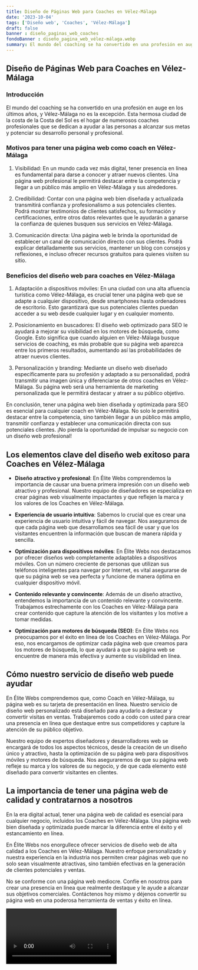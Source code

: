 ```yaml
---
title: Diseño de Páginas Web para Coaches en Vélez-Málaga
date: '2023-10-04'
tags: ['Diseño web', 'Coaches', 'Vélez-Málaga']
draft: false
banner : diseño_paginas_web_coaches
fondoBanner : diseño_pagina_web_vélez-málaga.webp
summary: El mundo del coaching se ha convertido en una profesión en auge en los últimos años, y VélezMálaga no es la excepción. Esta hermosa ciudad de la costa de la Costa del Sol es el hogar de numerosos coaches profesionales que se dedican a ayudar a las personas a alcanzar sus metas y potenciar su desarrollo personal y profesional.
---
```


## Diseño de Páginas Web para Coaches en Vélez-Málaga

### Introducción

El mundo del coaching se ha convertido en una profesión en auge en los últimos años, y Vélez-Málaga no es la excepción. Esta hermosa ciudad de la costa de la Costa del Sol es el hogar de numerosos coaches profesionales que se dedican a ayudar a las personas a alcanzar sus metas y potenciar su desarrollo personal y profesional.

### Motivos para tener una página web como coach en Vélez-Málaga

1. Visibilidad: En un mundo cada vez más digital, tener presencia en línea es fundamental para darse a conocer y atraer nuevos clientes. Una página web profesional le permitirá destacar entre la competencia y llegar a un público más amplio en Vélez-Málaga y sus alrededores.

2. Credibilidad: Contar con una página web bien diseñada y actualizada transmitirá confianza y profesionalismo a sus potenciales clientes. Podrá mostrar testimonios de clientes satisfechos, su formación y certificaciones, entre otros datos relevantes que le ayudarán a ganarse la confianza de quienes busquen sus servicios en Vélez-Málaga.

3. Comunicación directa: Una página web le brinda la oportunidad de establecer un canal de comunicación directo con sus clientes. Podrá explicar detalladamente sus servicios, mantener un blog con consejos y reflexiones, e incluso ofrecer recursos gratuitos para quienes visiten su sitio.

### Beneficios del diseño web para coaches en Vélez-Málaga

1. Adaptación a dispositivos móviles: En una ciudad con una alta afluencia turística como Vélez-Málaga, es crucial tener una página web que se adapte a cualquier dispositivo, desde smartphones hasta ordenadores de escritorio. Esto garantizará que sus potenciales clientes puedan acceder a su web desde cualquier lugar y en cualquier momento.

2. Posicionamiento en buscadores: El diseño web optimizado para SEO le ayudará a mejorar su visibilidad en los motores de búsqueda, como Google. Esto significa que cuando alguien en Vélez-Málaga busque servicios de coaching, es más probable que su página web aparezca entre los primeros resultados, aumentando así las probabilidades de atraer nuevos clientes.

3. Personalización y branding: Mediante un diseño web diseñado específicamente para su profesión y adaptado a su personalidad, podrá transmitir una imagen única y diferenciarse de otros coaches en Vélez-Málaga. Su página web será una herramienta de marketing personalizada que le permitirá destacar y atraer a su público objetivo.

En conclusión, tener una página web bien diseñada y optimizada para SEO es esencial para cualquier coach en Vélez-Málaga. No solo le permitirá destacar entre la competencia, sino también llegar a un público más amplio, transmitir confianza y establecer una comunicación directa con sus potenciales clientes. ¡No pierda la oportunidad de impulsar su negocio con un diseño web profesional!

<GifSeo />

<Cta />

## Los elementos clave del diseño web exitoso para Coaches en Vélez-Málaga

- **Diseño atractivo y profesional**: En Élite Webs comprendemos la importancia de causar una buena primera impresión con un diseño web atractivo y profesional. Nuestro equipo de diseñadores se especializa en crear páginas web visualmente impactantes y que reflejen la marca y los valores de los Coaches en Vélez-Málaga.

- **Experiencia de usuario intuitiva**: Sabemos lo crucial que es crear una experiencia de usuario intuitiva y fácil de navegar. Nos aseguramos de que cada página web que desarrollamos sea fácil de usar y que los visitantes encuentren la información que buscan de manera rápida y sencilla.

- **Optimización para dispositivos móviles**: En Élite Webs nos destacamos por ofrecer diseños web completamente adaptables a dispositivos móviles. Con un número creciente de personas que utilizan sus teléfonos inteligentes para navegar por Internet, es vital asegurarse de que su página web se vea perfecta y funcione de manera óptima en cualquier dispositivo móvil.

- **Contenido relevante y convincente**: Además de un diseño atractivo, entendemos la importancia de un contenido relevante y convincente. Trabajamos estrechamente con los Coaches en Vélez-Málaga para crear contenido que capture la atención de los visitantes y los motive a tomar medidas.

- **Optimización para motores de búsqueda (SEO)**: En Élite Webs nos preocupamos por el éxito en línea de los Coaches en Vélez-Málaga. Por eso, nos encargamos de optimizar cada página web que creamos para los motores de búsqueda, lo que ayudará a que su página web se encuentre de manera más efectiva y aumente su visibilidad en línea.

## Cómo nuestro servicio de diseño web puede ayudar

En Élite Webs comprendemos que, como Coach en Vélez-Málaga, su página web es su tarjeta de presentación en línea. Nuestro servicio de diseño web personalizado está diseñado para ayudarlo a destacar y convertir visitas en ventas. Trabajaremos codo a codo con usted para crear una presencia en línea que destaque entre sus competidores y capture la atención de su público objetivo.

Nuestro equipo de expertos diseñadores y desarrolladores web se encargará de todos los aspectos técnicos, desde la creación de un diseño único y atractivo, hasta la optimización de su página web para dispositivos móviles y motores de búsqueda. Nos aseguraremos de que su página web refleje su marca y los valores de su negocio, y de que cada elemento esté diseñado para convertir visitantes en clientes.

## La importancia de tener una página web de calidad y contratarnos a nosotros

En la era digital actual, tener una página web de calidad es esencial para cualquier negocio, incluidos los Coaches en Vélez-Málaga. Una página web bien diseñada y optimizada puede marcar la diferencia entre el éxito y el estancamiento en línea.

En Élite Webs nos enorgullece ofrecer servicios de diseño web de alta calidad a los Coaches en Vélez-Málaga. Nuestro enfoque personalizado y nuestra experiencia en la industria nos permiten crear páginas web que no solo sean visualmente atractivas, sino también efectivas en la generación de clientes potenciales y ventas.

No se conforme con una página web mediocre. Confíe en nosotros para crear una presencia en línea que realmente destaque y le ayude a alcanzar sus objetivos comerciales. Contáctenos hoy mismo y déjenos convertir su página web en una poderosa herramienta de ventas y éxito en línea.

<Video />

<CtaBot job='Coaches' city='Vélez-Málaga'/>

<Gmaps query='Vélez-Málaga+españa+maps' />